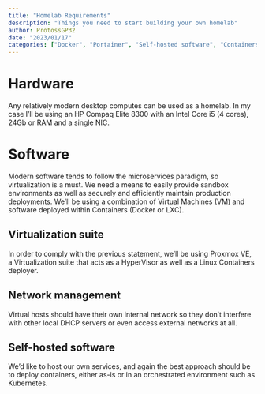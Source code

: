 ```yaml
---
title: "Homelab Requirements"
description: "Things you need to start building your own homelab"
author: ProtossGP32
date: "2023/01/17"
categories: ["Docker", "Portainer", "Self-hosted software", "Containers"]
---
```

# Hardware
Any relatively modern desktop computes can be used as a homelab. In my case I'll be using an HP Compaq Elite 8300 with an Intel Core i5 (4 cores), 24Gb or RAM and a single NIC.

# Software
Modern software tends to follow the microservices paradigm, so virtualization is a must. We need a means to easily provide sandbox environments as well as securely and efficiently maintain production deployments. We'll be using a combination of Virtual Machines (VM) and software deployed within Containers (Docker or LXC).

## Virtualization suite
In order to comply with the previous statement, we'll be using Proxmox VE, a Virtualization suite that acts as a HyperVisor as well as a Linux Containers deployer.

## Network management
Virtual hosts should have their own internal network so they don't interfere with other local DHCP servers or even access external networks at all.

## Self-hosted software
We'd like to host our own services, and again the best approach should be to deploy containers, either as-is or in an orchestrated environment such as Kubernetes.


